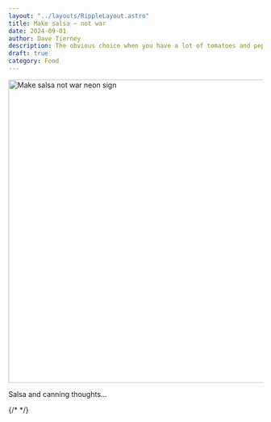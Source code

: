 ```yaml
---
layout: "../layouts/RippleLayout.astro"
title: Make salsa ~ not war
date: 2024-09-01
author: Dave Tierney
description: The obvious choice when you have a lot of tomatoes and peppers
draft: true
category: Food
---
```



<Image
  src={salsa}
  alt="Make salsa not war neon sign"
  height="600"
  width="1200"
/>

Salsa and canning thoughts...

{/* <a href="" target="_blank" rel="noopener" className="whitespace-nowrap underline decoration-neon transition hover:text-neon"></a> */}
